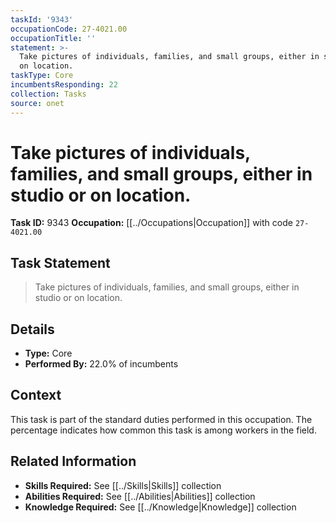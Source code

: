 ```yaml
---
taskId: '9343'
occupationCode: 27-4021.00
occupationTitle: ''
statement: >-
  Take pictures of individuals, families, and small groups, either in studio or
  on location.
taskType: Core
incumbentsResponding: 22
collection: Tasks
source: onet
---
```

# Take pictures of individuals, families, and small groups, either in studio or on location.

**Task ID:** 9343
**Occupation:** [[../Occupations|Occupation]] with code `27-4021.00`

## Task Statement

> Take pictures of individuals, families, and small groups, either in studio or on location.

## Details

- **Type:** Core
- **Performed By:** 22.0% of incumbents

## Context

This task is part of the standard duties performed in this occupation. The percentage indicates how common this task is among workers in the field.

## Related Information

- **Skills Required:** See [[../Skills|Skills]] collection
- **Abilities Required:** See [[../Abilities|Abilities]] collection
- **Knowledge Required:** See [[../Knowledge|Knowledge]] collection
